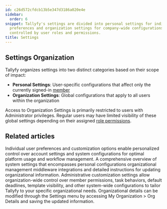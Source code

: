 ```yaml
---
id: c26d572cfdcb13b5e347d3186a020e4e
sidebar:
  order: 6
snippet: Tallyfy's settings are divided into personal settings for individual user
  preferences and organization settings for company-wide configurations with access
  controlled by user roles and permissions.
title: Settings
---
```


## Settings Organization

Tallyfy organizes settings into two distinct categories based on their scope of impact:

* **Personal Settings**: User-specific configurations that affect only the currently signed-in [member](/products/pro/documenting/members/)
* **Organization Settings**: Global configurations that apply to all users within the organization

Access to Organization Settings is primarily restricted to users with Administrator privileges. Regular users may have limited visibility of these global settings depending on their assigned [role permissions](/products/pro/documenting/members/).


<PageTree />


## Related articles
<CardGrid>
<LinkTitleCard header="<b>Settings > Personal settings</b>" href="/products/pro/settings/personal-settings/" > Individual user preferences and customization options enable personalized control over account settings and system configurations for optimal platform usage and workflow management. </LinkTitleCard>
<LinkTitleCard header="<b>Settings > Organization settings</b>" href="/products/pro/settings/org-settings/" > A comprehensive overview of system settings that encompasses personal configurations organizational management middleware integrations and detailed instructions for updating organizational information. </LinkTitleCard>
<LinkTitleCard header="<b>Org Settings > Organization customization settings</b>" href="/products/pro/settings/org-settings/organization-customization-settings/" > Administrative customization settings allow organization-wide control over member permissions, task behaviors, default deadlines, template visibility, and other system-wide configurations to tailor Tallyfy to your specific organizational needs. </LinkTitleCard>
<LinkTitleCard header="<b>Org Settings > Update organization details</b>" href="/products/pro/settings/org-settings/how-can-i-update-my-organization-details/" > Organizational details can be modified through the Settings menu by accessing My Organization > Org Details and saving the updated information. </LinkTitleCard>
</CardGrid>